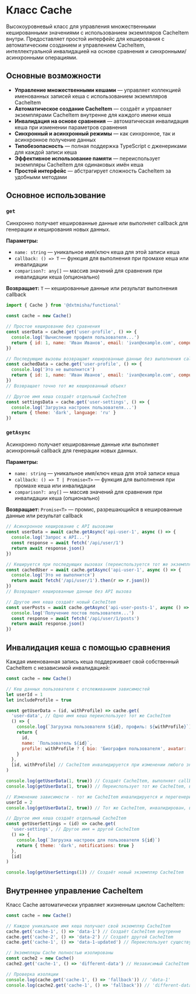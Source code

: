 
<Meta title='@dxtmisha/functional/ru/Classes/Cache'/>

# Класс Cache

Высокоуровневый класс для управления множественными кешированными значениями с использованием экземпляров CacheItem внутри. Предоставляет простой интерфейс для кеширования с автоматическим созданием и управлением CacheItem, интеллектуальной инвалидацией на основе сравнения и синхронными/асинхронными операциями.

## Основные возможности

- **Управление множественными кешами** — управляет коллекцией именованных записей кеша с использованием экземпляров CacheItem
- **Автоматическое создание CacheItem** — создаёт и управляет экземплярами CacheItem внутренне для каждого имени кеша
- **Инвалидация на основе сравнения** — автоматическая инвалидация кеша при изменении параметров сравнения
- **Синхронный и асинхронный режимы** — как синхронное, так и асинхронное получение данных
- **Типобезопасность** — полная поддержка TypeScript с дженериками для каждой записи кеша
- **Эффективное использование памяти** — переиспользует экземпляры CacheItem для одинаковых имён кеша
- **Простой интерфейс** — абстрагирует сложность CacheItem за удобными методами

## Основное использование

### `get`

Синхронно получает кешированные данные или выполняет callback для генерации и кеширования новых данных.

**Параметры:**
- `name: string` — уникальное имя/ключ кеша для этой записи кеша
- `callback: () => T` — функция для выполнения при промахе кеша или инвалидации
- `comparison?: any[]` — массив значений для сравнения при инвалидации кеша (опционально)

**Возвращает:** `T` — кешированные данные или результат выполнения callback

```javascript
import { Cache } from '@dxtmisha/functional'

const cache = new Cache()

// Простое кеширование без сравнения
const userData = cache.get('user-profile', () => {
  console.log('Вычисление профиля пользователя...')
  return { id: 1, name: 'Иван Иванов', email: 'ivan@example.com', computed: Date.now() }
})

// Последующие вызовы возвращают кешированные данные без выполнения callback
const cachedData = cache.get('user-profile', () => {
  console.log('Это не выполнится')
  return { id: 1, name: 'Иван Иванов', email: 'ivan@example.com', computed: Date.now() }
})
// Возвращает точно тот же кешированный объект

// Другое имя кеша создаёт отдельный CacheItem
const settingsData = cache.get('user-settings', () => {
  console.log('Загрузка настроек пользователя...')
  return { theme: 'dark', language: 'ru' }
})
```

### `getAsync`

Асинхронно получает кешированные данные или выполняет асинхронный callback для генерации новых данных.

**Параметры:**
- `name: string` — уникальное имя/ключ кеша для этой записи кеша
- `callback: () => T | Promise<T>` — функция для выполнения при промахе кеша или инвалидации
- `comparison?: any[]` — массив значений для сравнения при инвалидации кеша (опционально)

**Возвращает:** `Promise<T>` — промис, разрешающийся в кешированные данные или результат callback

```javascript
// Асинхронное кеширование с API вызовами
const userData = await cache.getAsync('api-user-1', async () => {
  console.log('Запрос к API...')
  const response = await fetch('/api/user/1')
  return await response.json()
})

// Кешируется при последующих вызовах (переиспользуется тот же экземпляр CacheItem)
const cachedUser = await cache.getAsync('api-user-1', async () => {
  console.log('Это не выполнится')
  return await fetch('/api/user/1').then(r => r.json())
})
// Возвращает кешированные данные без API вызова

// Другое имя кеша создаёт новый CacheItem
const userPosts = await cache.getAsync('api-user-posts-1', async () => {
  console.log('Получение постов пользователя...')
  const response = await fetch('/api/user/1/posts')
  return await response.json()
})
```

## Инвалидация кеша с помощью сравнения

Каждая именованная запись кеша поддерживает свой собственный CacheItem с независимой инвалидацией:

```javascript
const cache = new Cache()

// Кеш данных пользователя с отслеживанием зависимостей
let userId = 1
let includeProfile = true

const getUserData = (id, withProfile) => cache.get(
  'user-data', // Одно имя кеша переиспользует тот же CacheItem
  () => {
    console.log(`Загрузка пользователя ${id}, профиль: ${withProfile}`)
    return {
      id,
      name: `Пользователь ${id}`,
      profile: withProfile ? { bio: 'Биография пользователя', avatar: 'avatar.jpg' } : null
    }
  },
  [id, withProfile] // CacheItem инвалидируется при изменении любого значения
)

console.log(getUserData(1, true)) // Создаёт CacheItem, выполняет callback
console.log(getUserData(1, true)) // Переиспользует тот же CacheItem, возвращает кешированные данные

// Изменение зависимости - тот же CacheItem инвалидируется и перегенерируется
userId = 2
console.log(getUserData(2, true)) // Тот же CacheItem, инвалидирован, выполняет callback

// Другое имя кеша создаёт отдельный CacheItem
const getUserSettings = (id) => cache.get(
  'user-settings', // Другое имя = другой CacheItem
  () => {
    console.log(`Загрузка настроек для пользователя ${id}`)
    return { theme: 'dark', notifications: true }
  },
  [id]
)

console.log(getUserSettings(1)) // Создаёт новый экземпляр CacheItem
```

## Внутреннее управление CacheItem

Класс Cache автоматически управляет жизненным циклом CacheItem:

```javascript
const cache = new Cache()

// Каждое уникальное имя кеша получает свой экземпляр CacheItem
cache.get('cache-1', () => 'data-1') // Создаёт CacheItem внутренне
cache.get('cache-2', () => 'data-2') // Создаёт другой CacheItem
cache.get('cache-1', () => 'data-1-updated') // Переиспользует существующий CacheItem

// Экземпляры Cache полностью изолированы
const cache2 = new Cache()
cache2.get('cache-1', () => 'different-data') // Независимый CacheItem в cache2

// Проверка изоляции
console.log(cache.get('cache-1', () => 'fallback')) // 'data-1'
console.log(cache2.get('cache-1', () => 'fallback')) // 'different-data'
```
